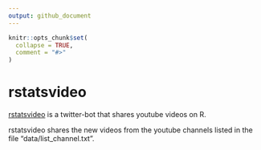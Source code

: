 ```yaml
---
output: github_document
---
```


<!-- README.md is generated from README.Rmd. Please edit that file -->

```r
knitr::opts_chunk$set(
  collapse = TRUE,
  comment = "#>"
)
```

# rstatsvideo

<!-- badges: start -->
<!-- badges: end -->

[rstatsvideo](https://twitter.com/rstatsvideo) is a twitter-bot that shares youtube videos on R.

rstatsvideo shares the new videos from the youtube channels listed in the file "data/list_channel.txt".


